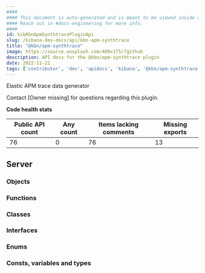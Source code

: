 ```yaml
---
####
#### This document is auto-generated and is meant to be viewed inside our experimental, new docs system.
#### Reach out in #docs-engineering for more info.
####
id: kibKbnApmSynthtracePluginApi
slug: /kibana-dev-docs/api/kbn-apm-synthtrace
title: "@kbn/apm-synthtrace"
image: https://source.unsplash.com/400x175/?github
description: API docs for the @kbn/apm-synthtrace plugin
date: 2022-11-22
tags: ['contributor', 'dev', 'apidocs', 'kibana', '@kbn/apm-synthtrace']
---
```


Elastic APM trace data generator

Contact [Owner missing] for questions regarding this plugin.

**Code health stats**

| Public API count  | Any count | Items lacking comments | Missing exports |
|-------------------|-----------|------------------------|-----------------|
| 76 | 0 | 76 | 13 |

## Server

### Objects
<DocDefinitionList data={kbnApmSynthtraceObj.server.objects}/>

### Functions
<DocDefinitionList data={kbnApmSynthtraceObj.server.functions}/>

### Classes
<DocDefinitionList data={kbnApmSynthtraceObj.server.classes}/>

### Interfaces
<DocDefinitionList data={kbnApmSynthtraceObj.server.interfaces}/>

### Enums
<DocDefinitionList data={kbnApmSynthtraceObj.server.enums}/>

### Consts, variables and types
<DocDefinitionList data={kbnApmSynthtraceObj.server.misc}/>

